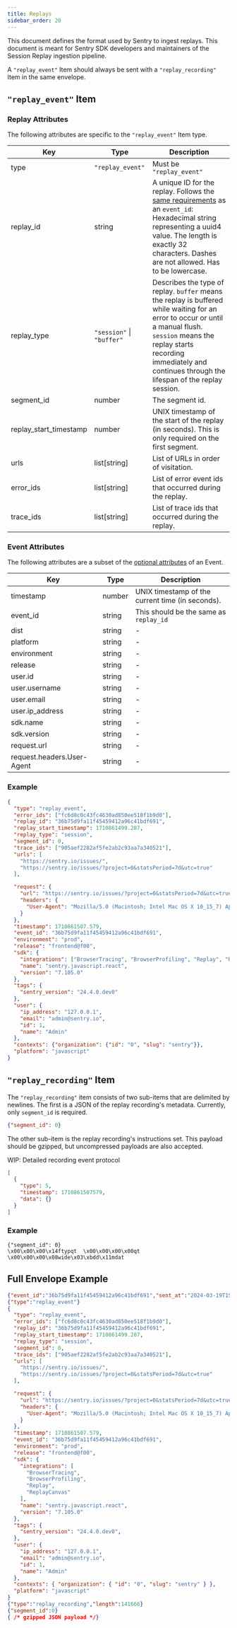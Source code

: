 ```yaml
---
title: Replays
sidebar_order: 20
---
```


This document defines the format used by Sentry to ingest replays. This
document is meant for Sentry SDK developers and maintainers of the Session Replay
ingestion pipeline.

A `"replay_event"` Item should always be sent with a `"replay_recording"` Item
in the same envelope.

## `"replay_event"` Item

### Replay Attributes

The following attributes are specific to the `"replay_event"` Item type.

| Key                    | Type                      | Description                                                                                                                                                                                                                                                                        |
| ---------------------- | ------------------------- | ---------------------------------------------------------------------------------------------------------------------------------------------------------------------------------------------------------------------------------------------------------------------------------- |
| type                   | `"replay_event"`          | Must be `"replay_event"`                                                                                                                                                                                                                                                           |
| replay_id              | string                    | A unique ID for the replay. Follows the [same requirements](https://develop.sentry.dev/sdk/event-payloads/#required-attributes) as an `event_id`: Hexadecimal string representing a uuid4 value. The length is exactly 32 characters. Dashes are not allowed. Has to be lowercase. |
| replay_type            | `"session"` \| `"buffer"` | Describes the type of replay. `buffer` means the replay is buffered while waiting for an error to occur or until a manual flush. `session` means the replay starts recording immediately and continues through the lifespan of the replay session.                                 |
| segment_id             | number                    | The segment id.                                                                                                                                                                                                                                                                    |
| replay_start_timestamp | number                    | UNIX timestamp of the start of the replay (in seconds). This is only required on the first segment.                                                                                                                                                                                |
| urls                   | list[string]              | List of URLs in order of visitation.                                                                                                                                                                                                                                               |
| error_ids              | list[string]              | List of error event ids that occurred during the replay.                                                                                                                                                                                                                           |
| trace_ids              | list[string]              | List of trace ids that occurred during the replay.                                                                                                                                                                                                                                 |

### Event Attributes

The following attributes are a subset of the [optional attributes](https://develop.sentry.dev/sdk/event-payloads/#optional-attributes) of an Event.

| Key                        | Type   | Description                                      |
| -------------------------- | ------ | ------------------------------------------------ |
| timestamp                  | number | UNIX timestamp of the current time (in seconds). |
| event_id                   | string | This should be the same as `replay_id`           |
| dist                       | string | -                                                |
| platform                   | string | -                                                |
| environment                | string | -                                                |
| release                    | string | -                                                |
| user.id                    | string | -                                                |
| user.username              | string | -                                                |
| user.email                 | string | -                                                |
| user.ip_address            | string | -                                                |
| sdk.name                   | string | -                                                |
| sdk.version                | string | -                                                |
| request.url                | string | -                                                |
| request.headers.User-Agent | string | -                                                |

### Example

```json
{
  "type": "replay_event",
  "error_ids": ["fc6d8c0c43fc4630ad850ee518f1b9d0"],
  "replay_id": "36b75d9fa11f45459412a96c41bdf691",
  "replay_start_timestamp": 1710861499.287,
  "replay_type": "session",
  "segment_id": 0,
  "trace_ids": ["905aef2282af5fe2ab2c93aa7a340521"],
  "urls": [
    "https://sentry.io/issues/",
    "https://sentry.io/issues/?project=0&statsPeriod=7d&utc=true"
  ],

  "request": {
    "url": "https://sentry.io/issues/?project=0&statsPeriod=7d&utc=true",
    "headers": {
      "User-Agent": "Mozilla/5.0 (Macintosh; Intel Mac OS X 10_15_7) AppleWebKit/537.36 (KHTML, like Gecko) Chrome/122.0.0.0 Safari/537.36"
    }
  },
  "timestamp": 1710861507.579,
  "event_id": "36b75d9fa11f45459412a96c41bdf691",
  "environment": "prod",
  "release": "frontend@f00",
  "sdk": {
    "integrations": ["BrowserTracing", "BrowserProfiling", "Replay", "ReplayCanvas"],
    "name": "sentry.javascript.react",
    "version": "7.105.0"
  },
  "tags": {
    "sentry_version": "24.4.0.dev0"
  },
  "user": {
    "ip_address": "127.0.0.1",
    "email": "admin@sentry.io",
    "id": 1,
    "name": "Admin"
  },
  "contexts": {"organization": {"id": "0", "slug": "sentry"}},
  "platform": "javascript"
}
```

## `"replay_recording"` Item

The `"replay_recording"` item consists of two sub-items that are delimited by newlines. The first is a JSON of the replay recording's metadata. Currently, only `segment_id` is required.

```json
{"segment_id": 0}
```

The other sub-item is the replay recording's instructions set. This payload should be gzipped, but uncompressed payloads are also accepted.

WIP: Detailed recording event protocol

```json
[
  {
    "type": 5,
    "timestamp": 1710861507579,
    "data": {}
  }
]
```

### Example

```
{"segment_id": 0}
\x00\x00\x00\x14ftypqt  \x00\x00\x00\x00qt  \x00\x00\x00\x08wide\x03\xbdd\x11mdat
```

## Full Envelope Example

```json
{"event_id":"36b75d9fa11f45459412a96c41bdf691","sent_at":"2024-03-19T15:18:27.581Z","sdk":{"name":"sentry.javascript.react","version":"7.105.0"}}
{"type":"replay_event"}
{
  "type": "replay_event",
  "error_ids": ["fc6d8c0c43fc4630ad850ee518f1b9d0"],
  "replay_id": "36b75d9fa11f45459412a96c41bdf691",
  "replay_start_timestamp": 1710861499.287,
  "replay_type": "session",
  "segment_id": 0,
  "trace_ids": ["905aef2282af5fe2ab2c93aa7a340521"],
  "urls": [
    "https://sentry.io/issues/",
    "https://sentry.io/issues/?project=0&statsPeriod=7d&utc=true"
  ],

  "request": {
    "url": "https://sentry.io/issues/?project=0&statsPeriod=7d&utc=true",
    "headers": {
      "User-Agent": "Mozilla/5.0 (Macintosh; Intel Mac OS X 10_15_7) AppleWebKit/537.36 (KHTML, like Gecko) Chrome/122.0.0.0 Safari/537.36"
    }
  },
  "timestamp": 1710861507.579,
  "event_id": "36b75d9fa11f45459412a96c41bdf691",
  "environment": "prod",
  "release": "frontend@f00",
  "sdk": {
    "integrations": [
      "BrowserTracing",
      "BrowserProfiling",
      "Replay",
      "ReplayCanvas"
    ],
    "name": "sentry.javascript.react",
    "version": "7.105.0"
  },
  "tags": {
    "sentry_version": "24.4.0.dev0",
  },
  "user": {
    "ip_address": "127.0.0.1",
    "email": "admin@sentry.io",
    "id": 1,
    "name": "Admin"
  },
  "contexts": { "organization": { "id": "0", "slug": "sentry" } },
  "platform": "javascript"
}
{"type":"replay_recording","length":141666}
{"segment_id":0}
{ /* gzipped JSON payload */}
```
